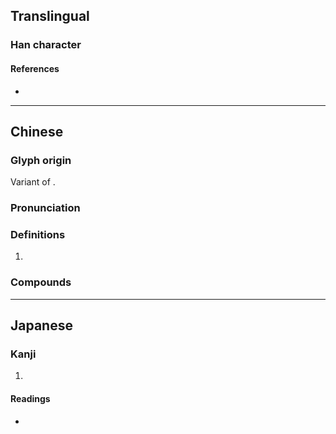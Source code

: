 {{also|畬}}
{{character info/new}}
==Translingual==

===Han character===
{{Han char|rn=102|rad=田|as=07|sn=12|four=|canj=OMMW|ids=⿱佘田}}

====References====
* {{Han ref|kx=0764.041|dkj=21862|hdz=42543.030|uh=7572|ud=30066}}

----

==Chinese==
{{zh-forms}}
===Glyph origin===
Variant of {{zh-l|畬}}.
===Pronunciation===
{{zh-pron
|m=shē
|m-s=
|c=
|c-t=
|g=
|h=pfs=
|j=
|md=
|mn=
|mn-t=
|w=
|x=
|mc=y
|oc=y
|cat=n
}}

===Definitions===
{{zh-hanzi}}

# {{w|She people}}

===Compounds===
{{zh-der|畲話|畲族}}

----

==Japanese==

===Kanji===
{{ja-kanji|grade=|rs=田07}}

# {{rfdef|ja|sort=田07}}

====Readings====
* {{ja-readings|on=[[よ]] (yo), [[しゃ]] (sha)|kun=[[あらた]] (arata), [[やきた]] (yakita)|nanori=}}